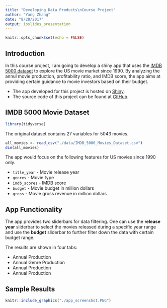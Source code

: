 ```yaml
---
title: "Developing Data Products\nCourse Project"
author: "Yang Zhang"
date: "8/28/2017"
output: ioslides_presentation
---
```


```r
knitr::opts_chunk$set(echo = FALSE)
```

## Introduction

In this course project, I am going to develop a shiny app that uses the [IMDB 5000 dataset](https://data.world/popculture/imdb-5000-movie-dataset) to explore the US movie market since 1990. By analyzing the annul movie production, profitability ratio, and IMDB score, the app aims at providing certain guidance to movie investors based on their budget. 

* The app developed for this project is hosted on [Shiny](https://yzhang3142.shinyapps.io/imdb_5000_movie_app/).
* The source code of this project can be found at [GitHub](https://github.com/yzhang3142/coursera_data_scientist/tree/master/09_developing_data_products/week4/course_project).

## IMDB 5000 Movie Dataset

```r
library(tidyverse)
```

The original dataset contains 27 variables for 5043 movies. 

```r
all_movies <- read_csv("./data/IMDB_5000_Movies_Dataset.csv")
dim(all_movies)
```

The app would focus on the following features for US movies since 1990 only.

* `title_year` - Movie release year 
* `genres` - Movie type
* `imdb_scores` - IMDB score
* `budget` - Movie budget in million dollars
* `gross` - Movie gross revenue in million dollars

## App Functionality

The app provides two sliderbars for data filtering. One can use the **release year** sliderbar to select the movies released during a specific year range and use the **budget** sliderbar to further filter down the data with certain budget range. 

The results are shown in four tabs:

* Annual Production
* Annual Genre Production
* Annual Production
* Annual Production

## Sample Results

```r
knitr::include_graphics("./app_screenshot.PNG")
```

